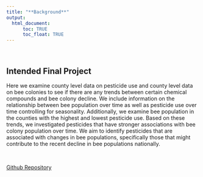 ```yaml
---
title: "**Background**"
output: 
  html_document:
      toc: TRUE
      toc_float: TRUE
---
```


<br>


__Intended Final Project__  
------------------------------------------------------

Here we examine county level data on pesticide use and county level data on bee colonies to see if there are any trends between certain chemical compounds and bee colony decline. We  include information on the relationship between bee population over time as well as pesticide use over time controlling for seasonality. Additionally, we  examine bee population in the counties with the highest and lowest pesticide use. Based on these trends, we investigated pesticides that have stronger associations with bee colony population over time. We aim to identify pesticides that are associated with changes in bee populations, specifically those that might contribute to the recent decline in bee populations nationally. 

<br>

[Github Repository](https://github.com/misbath/bee_project.github.io) 




